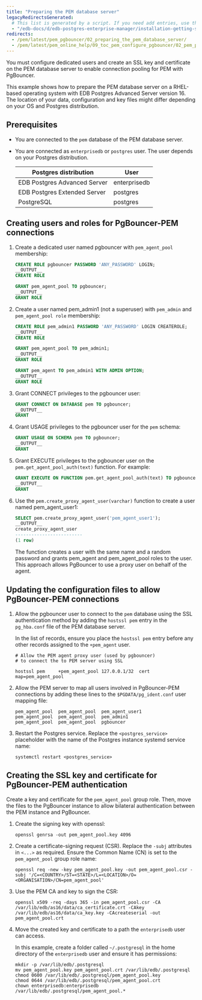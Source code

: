 ```yaml
---
title: "Preparing the PEM database server"
legacyRedirectsGenerated:
  # This list is generated by a script. If you need add entries, use the `legacyRedirects` key.
  - "/edb-docs/d/edb-postgres-enterprise-manager/installation-getting-started/pgbouncer-configuration-guide/8.0/preparing_the_pem_database_server.html"
redirects:
  - /pem/latest/pem_pgbouncer/02_preparing_the_pem_database_server/
  - /pem/latest/pem_online_help/09_toc_pem_configure_pgbouncer/02_pem_pgbouncer_preparing_dbserver/
---
```


You must configure dedicated users and create an SSL key and certificate on the PEM database server to enable connection pooling for PEM with PgBouncer. 

This example shows how to prepare the PEM database server on a RHEL-based operating system with EDB Postgres Advanced Server version 16. The location of your data, configuration and key files might differ depending on your OS and Postgres distribution.

## Prerequisites 

-   You are connected to the `pem` database of the PEM database server. 

-   You are connected as `enterprisedb` or `postgres` user. The user depends on your Postgres distribution.

    | Postgres distribution        | User         |
    |------------------------------|--------------|
    | EDB Postgres Advanced Server | enterprisedb |
    | EDB Postgres Extended Server | postgres     |
    | PostgreSQL                   | postgres     |

## Creating users and roles for PgBouncer-PEM connections

1.  Create a dedicated user named pgbouncer with `pem_agent_pool` membership:

    ```sql
    CREATE ROLE pgbouncer PASSWORD 'ANY_PASSWORD' LOGIN;
    __OUTPUT__
    CREATE ROLE
    ```

    ```sql
    GRANT pem_agent_pool TO pgbouncer;
    __OUTPUT__
    GRANT ROLE
    ```

1.  Create a user named pem_admin1 (not a superuser) with `pem_admin` and `pem_agent_pool role` membership:

    ```sql
    CREATE ROLE pem_admin1 PASSWORD 'ANY_PASSWORD' LOGIN CREATEROLE;
    __OUTPUT__
    CREATE ROLE
    ```

    ```sql
    GRANT pem_agent_pool TO pem_admin1;
    __OUTPUT__
    GRANT ROLE
    ```

    ```sql
    GRANT pem_agent TO pem_admin1 WITH ADMIN OPTION;
    __OUTPUT__
    GRANT ROLE
    ```

1.  Grant CONNECT privileges to the pgbouncer user:

    ```sql
    GRANT CONNECT ON DATABASE pem TO pgbouncer;
    __OUTPUT__
    GRANT
    ```

1.  Grant USAGE privileges to the pgbouncer user for the `pem` schema:

    ```sql
    GRANT USAGE ON SCHEMA pem TO pgbouncer;
    __OUTPUT__
    GRANT
    ```

1.  Grant EXECUTE privileges to the pgbouncer user on the `pem.get_agent_pool_auth(text)` function. For example:

    ```sql
    GRANT EXECUTE ON FUNCTION pem.get_agent_pool_auth(text) TO pgbouncer;
    __OUTPUT__
    GRANT
    ```

1.  Use the `pem.create_proxy_agent_user(varchar)` function to create a user named pem_agent_user1:

    ```sql
    SELECT pem.create_proxy_agent_user('pem_agent_user1');
    __OUTPUT__
    create_proxy_agent_user
    -------------------------
    (1 row)
    ```

    The function creates a user with the same name and a random password and grants pem_agent and pem_agent_pool roles to the user. This approach allows PgBouncer to use a proxy user on behalf of the agent.

## Updating the configuration files to allow PgBouncer-PEM connections

1.  Allow the pgbouncer user to connect to the `pem` database using the SSL authentication method by adding the `hostssl pem` entry in the `pg_hba.conf` file of the PEM database server. 

    In the list of records, ensure you place the `hostssl pem` entry before any other records assigned to the `+pem_agent` user.

    ```shell
    # Allow the PEM agent proxy user (used by pgbouncer) 
    # to connect the to PEM server using SSL

    hostssl pem     +pem_agent_pool 127.0.0.1/32  cert map=pem_agent_pool
    ```

1.  Allow the PEM server to map all users involved in PgBouncer-PEM connections by adding these lines to the `$PGDATA/pg_ident.conf` user mapping file:

    ```shell
    pem_agent_pool  pem_agent_pool  pem_agent_user1
    pem_agent_pool  pem_agent_pool  pem_admin1
    pem_agent_pool  pem_agent_pool  pgbouncer
    ```

1.  Restart the Postgres service. Replace the `<postgres_service>` placeholder with the name of the Postgres instance systemd service name:

    ```shell
    systemctl restart <postgres_service> 
    ``` 

## Creating the SSL key and certificate for PgBouncer-PEM authentication

Create a key and certificate for the `pem_agent_pool` group role. Then, move the files to the PgBouncer instance to allow bilateral authentication between the PEM instance and PgBouncer.

1.  Create the signing key with openssl:

    ```shell
    openssl genrsa -out pem_agent_pool.key 4096
    ```

1.  Create a certificate-signing request (CSR). Replace the `-subj` attributes in `<...>` as required. Ensure the Common Name (CN) is set to the `pem_agent_pool` group role name:
  
    ```shell
    openssl req -new -key pem_agent_pool.key -out pem_agent_pool.csr -subj '/C=<COUNTRY>/ST=<STATE>/L=<LOCATION>/O=<ORGANISATION>/CN=pem_agent_pool'
    ```

1.  Use the PEM CA and key to sign the CSR:

    ```
    openssl x509 -req -days 365 -in pem_agent_pool.csr -CA /var/lib/edb/as16/data/ca_certificate.crt -CAkey /var/lib/edb/as16/data/ca_key.key -CAcreateserial -out pem_agent_pool.crt
    ```

1.  Move the created key and certificate to a path the `enterprisedb` user can access. 

    In this example, create a folder called `~/.postgresql` in the home directory of the `enterprisedb` user and ensure it has permissions:

    ```
    mkdir -p /var/lib/edb/.postgresql
    mv pem_agent_pool.key pem_agent_pool.crt /var/lib/edb/.postgresql
    chmod 0600 /var/lib/edb/.postgresql/pem_agent_pool.key
    chmod 0644 /var/lib/edb/.postgresql/pem_agent_pool.crt
    chown enterprisedb:enterprisedb /var/lib/edb/.postgresql/pem_agent_pool.*
    ```
